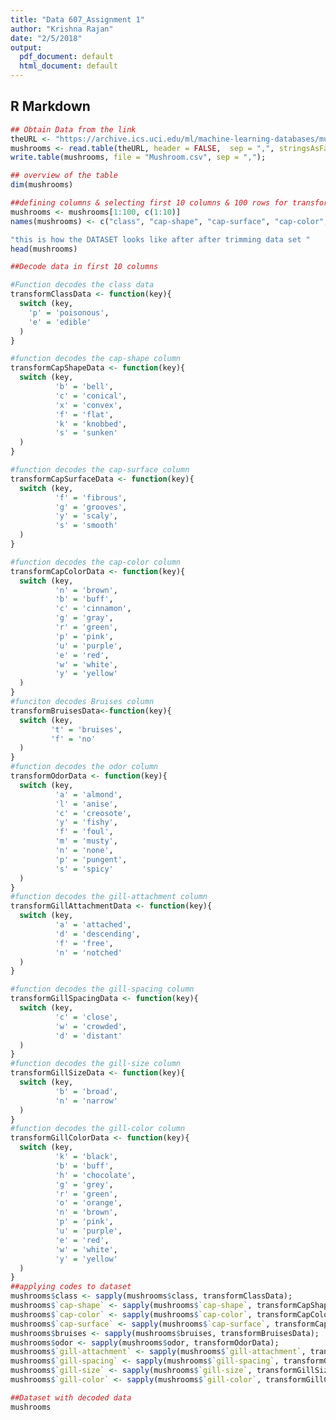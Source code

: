 ```yaml
---
title: "Data 607_Assignment 1"
author: "Krishna Rajan"
date: "2/5/2018"
output:
  pdf_document: default
  html_document: default
---
```


## R Markdown


```R

## Obtain Data from the link 
theURL <- "https://archive.ics.uci.edu/ml/machine-learning-databases/mushroom/agaricus-lepiota.data"
mushrooms <- read.table(theURL, header = FALSE,  sep = ",", stringsAsFactors = FALSE);
write.table(mushrooms, file = "Mushroom.csv", sep = ",");

## overview of the table
dim(mushrooms)

##defining columns & selecting first 10 columns & 100 rows for transformation 
mushrooms <- mushrooms[1:100, c(1:10)]
names(mushrooms) <- c("class", "cap-shape", "cap-surface", "cap-color","bruises" , "odor","gill-attachment","gill-spacing","gill-size","gill-color");

"this is how the DATASET looks like after after trimming data set "
head(mushrooms)

##Decode data in first 10 columns 

#Function decodes the class data
transformClassData <- function(key){
  switch (key,
    'p' = 'poisonous',
    'e' = 'edible'
  )
}

#function decodes the cap-shape column
transformCapShapeData <- function(key){
  switch (key,
          'b' = 'bell',
          'c' = 'conical',
          'x' = 'convex',
          'f' = 'flat',
          'k' = 'knobbed',
          's' = 'sunken'
  )
}

#function decodes the cap-surface column
transformCapSurfaceData <- function(key){
  switch (key,
          'f' = 'fibrous',
          'g' = 'grooves',
          'y' = 'scaly',
          's' = 'smooth'
  )
}

#function decodes the cap-color column
transformCapColorData <- function(key){
  switch (key,
          'n' = 'brown',
          'b' = 'buff',
          'c' = 'cinnamon',
          'g' = 'gray',
          'r' = 'green',
          'p' = 'pink',
          'u' = 'purple',
          'e' = 'red',
          'w' = 'white',
          'y' = 'yellow'
  )
}
#funciton decodes Bruises column
transformBruisesData<-function(key){
  switch (key,
         't' = 'bruises',
         'f' = 'no'
  )
}
#function decodes the odor column
transformOdorData <- function(key){
  switch (key,
          'a' = 'almond',
          'l' = 'anise',
          'c' = 'creosote',
          'y' = 'fishy',
          'f' = 'foul',
          'm' = 'musty',
          'n' = 'none',
          'p' = 'pungent',
          's' = 'spicy'
  )
}
#function decodes the gill-attachment column
transformGillAttachmentData <- function(key){
  switch (key,
          'a' = 'attached',
          'd' = 'descending',
          'f' = 'free',
          'n' = 'notched'
  )
}

#function decodes the gill-spacing column
transformGillSpacingData <- function(key){
  switch (key,
          'c' = 'close',
          'w' = 'crowded',
          'd' = 'distant'
  )
}
#function decodes the gill-size column
transformGillSizeData <- function(key){
  switch (key,
          'b' = 'broad',
          'n' = 'narrow'
  )
}
#function decodes the gill-color column
transformGillColorData <- function(key){
  switch (key,
          'k' = 'black',
          'b' = 'buff',
          'h' = 'chocolate',
          'g' = 'grey',
          'r' = 'green',
          'o' = 'orange',
          'n' = 'brown',
          'p' = 'pink',
          'u' = 'purple',
          'e' = 'red',
          'w' = 'white',
          'y' = 'yellow'
  )
}
##applying codes to dataset
mushrooms$class <- sapply(mushrooms$class, transformClassData);
mushrooms$`cap-shape` <- sapply(mushrooms$`cap-shape`, transformCapShapeData);
mushrooms$`cap-color` <- sapply(mushrooms$`cap-color`, transformCapColorData);
mushrooms$`cap-surface` <- sapply(mushrooms$`cap-surface`, transformCapSurfaceData);
mushrooms$bruises <- sapply(mushrooms$bruises, transformBruisesData);
mushrooms$odor <- sapply(mushrooms$odor, transformOdorData);
mushrooms$`gill-attachment` <- sapply(mushrooms$`gill-attachment`, transformGillAttachmentData);
mushrooms$`gill-spacing` <- sapply(mushrooms$`gill-spacing`, transformGillSpacingData);
mushrooms$`gill-size` <- sapply(mushrooms$`gill-size`, transformGillSizeData);
mushrooms$`gill-color` <- sapply(mushrooms$`gill-color`, transformGillColorData);

##Dataset with decoded data
mushrooms

```






